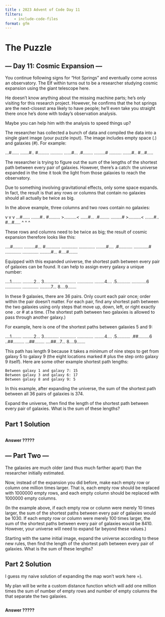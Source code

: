 ```yaml
---
title : 2023 Advent of Code Day 11
filters:
    - include-code-files
format: gfm
---
```


# The Puzzle
## --- Day 11: Cosmic Expansion ---

You continue following signs for "Hot Springs" and eventually come across an observatory. The Elf within turns out to be a researcher studying cosmic expansion using the giant telescope here.

He doesn't know anything about the missing machine parts; he's only visiting for this research project. However, he confirms that the hot springs are the next-closest area likely to have people; he'll even take you straight there once he's done with today's observation analysis.

Maybe you can help him with the analysis to speed things up?

The researcher has collected a bunch of data and compiled the data into a single giant image (your puzzle input). The image includes empty space (.) and galaxies (#). For example:

...#......
.......#..
#.........
..........
......#...
.#........
.........#
..........
.......#..
#...#.....

The researcher is trying to figure out the sum of the lengths of the shortest path between every pair of galaxies. However, there's a catch: the universe expanded in the time it took the light from those galaxies to reach the observatory.

Due to something involving gravitational effects, only some space expands. In fact, the result is that any rows or columns that contain no galaxies should all actually be twice as big.

In the above example, three columns and two rows contain no galaxies:

   v  v  v
 ...#......
 .......#..
 #.........
>..........<
 ......#...
 .#........
 .........#
>..........<
 .......#..
 #...#.....
   ^  ^  ^

These rows and columns need to be twice as big; the result of cosmic expansion therefore looks like this:

....#........
.........#...
#............
.............
.............
........#....
.#...........
............#
.............
.............
.........#...
#....#.......

Equipped with this expanded universe, the shortest path between every pair of galaxies can be found. It can help to assign every galaxy a unique number:

....1........
.........2...
3............
.............
.............
........4....
.5...........
............6
.............
.............
.........7...
8....9.......

In these 9 galaxies, there are 36 pairs. Only count each pair once; order within the pair doesn't matter. For each pair, find any shortest path between the two galaxies using only steps that move up, down, left, or right exactly one . or # at a time. (The shortest path between two galaxies is allowed to pass through another galaxy.)

For example, here is one of the shortest paths between galaxies 5 and 9:

....1........
.........2...
3............
.............
.............
........4....
.5...........
.##.........6
..##.........
...##........
....##...7...
8....9.......

This path has length 9 because it takes a minimum of nine steps to get from galaxy 5 to galaxy 9 (the eight locations marked # plus the step onto galaxy 9 itself). Here are some other example shortest path lengths:

    Between galaxy 1 and galaxy 7: 15
    Between galaxy 3 and galaxy 6: 17
    Between galaxy 8 and galaxy 9: 5

In this example, after expanding the universe, the sum of the shortest path between all 36 pairs of galaxies is 374.

Expand the universe, then find the length of the shortest path between every pair of galaxies. What is the sum of these lengths?


## Part 1 Solution


```.r
```

**Answer ?????**

## --- Part Two ---

The galaxies are much older (and thus much farther apart) than the researcher initially estimated.

Now, instead of the expansion you did before, make each empty row or column one million times larger. That is, each empty row should be replaced with 1000000 empty rows, and each empty column should be replaced with 1000000 empty columns.

(In the example above, if each empty row or column were merely 10 times larger, the sum of the shortest paths between every pair of galaxies would be 1030. If each empty row or column were merely 100 times larger, the sum of the shortest paths between every pair of galaxies would be 8410. However, your universe will need to expand far beyond these values.)

Starting with the same initial image, expand the universe according to these new rules, then find the length of the shortest path between every pair of galaxies. What is the sum of these lengths?



## Part 2 Solution

I guess my naive solution of expanding the map won't work here =). 

My plan will be write a custom distance function which will add one million times the sum of number of empty rows and number of empty columns the that separate the two galaxies.

```.r
```

**Answer ?????**